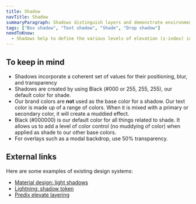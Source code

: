 ```yaml
---
title: Shadow
navTitle: Shadow
summaryParagraph: Shadows distinguish layers and demonstrate environmental hierarchy.
tags: ["Box shadow", "Text shadow", "Shade", "Drop shadow"]
needToKnow:
  - Shadows help to define the various levels of elevation (z-index) in our product’s environment. They provide dimension to the interface, supporting individual objects and their interactions.
---
```


## To keep in mind

- Shadows incorporate a coherent set of values for their positioning, blur, and transparency
- Shadows are created by using Black (#000 or 255, 255, 255), our default color for shade.
- Our brand colors are **not** used as the base color for a shadow. Our text color is made up of a range of colors. When it is mixed with a primary or secondary color, it will create a muddied effect.
- Black (#000000) is our default color for all things related to shade. It allows us to add a level of color control (no muddying of color) when applied as shade to our other base colors.
- For overlays such as a modal backdrop, use 50% transparency.

## External links

Here are some examples of existing design systems:

- [Material design: light shadows](https://material.io/design/environment/light-shadows.html)
- [Lightning: shadow token](https://www.lightningdesignsystem.com/design-tokens/#category-shadow)
- [Predix elevate layering](https://www.predix-ui.com/#/design/foundation/elevation-layering)

